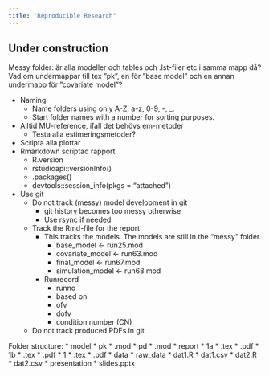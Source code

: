 ```yaml
---
title: "Reproducible Research"
---
```


:::{.callout-caution}
# Under construction
:::

Messy folder: är alla modeller och tables och .lst-filer etc i samma mapp då?
Vad om undermappar till tex ”pk”, en för ”base model” och en annan undermapp för ”covariate model”?

* Naming
    * Name folders using only A-Z, a-z, 0-9, -, _.
    * Start folder names with a number for sorting purposes.
* Alltid MU-reference, ifall det behövs em-metoder
    * Testa alla estimeringsmetoder?
* Scripta alla plottar
* Rmarkdown scriptad rapport
    * R.version
    * rstudioapi::versionInfo()
    * .packages()
    * devtools::session_info(pkgs = "attached")
* Use git
    * Do not track (messy) model development in git
        * git history becomes too messy otherwise
        * Use rsync if needed
    * Track the Rmd-file for the report
        * This tracks the models. The models are still in the “messy” folder.
            * base_model <- run25.mod
            * covariate_model <- run63.mod
            * final_model <- run67.mod
            * simulation_model <- run68.mod
        * Runrecord
            * runno
            * based on
            * ofv
            * dofv
            * condition number (CN)
    * Do not track produced PDFs in git

Folder structure:
* model
    * pk
        * .mod
    * pd
        * .mod
* report
    * 1a
        * .tex
        * .pdf
    * 1b
        * .tex
        * .pdf
    * 1
        * .tex
        * .pdf
* data
    * raw_data
    * dat1.R
    * dat1.csv
    * dat2.R
    * dat2.csv
* presentation
    * slides.pptx

